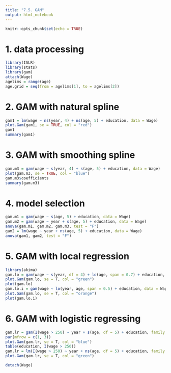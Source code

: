 ```yaml
---
title: "7.5. GAM"
output: html_notebook
---
```


```r
knitr::opts_chunk$set(echo = TRUE)
```

# 1. data processing
```r
library(ISLR)
library(stats)
library(gam)
attach(Wage)
agelims = range(age)
age.grid = seq(from = agelims[1], to = agelims[2])
```

# 2. GAM with natural spline
```r
gam1 = lm(wage ~ ns(year, 4) + ns(age, 5) + education, data = Wage)
plot.Gam(gam1, se = TRUE, col = "red")
gam1
summary(gam1)
```
# 3. GAM with smoothing spline
```r
gam.m3 = gam(wage ~ s(year, 4) + s(age, 5) + education, data = Wage)
plot(gam.m3, se = TRUE, col = "blue")
gam.m3$coefficients
summary(gam.m3)
```
# 4. model selection
```r
gam.m1 = gam(wage ~ s(age, 5) + education, data = Wage)
gam.m2 = gam(wage ~ year + s(age, 5) + education, data = Wage)
anova(gam.m1, gam.m2, gam.m3, test = "F")
gam2 = lm(wage ~ year + ns(age, 5) + education, data = Wage)
anova(gam1, gam2, test = "F")
```
# 5. GAM with local regression
```r
library(akima)
gam.lo = gam(wage ~ s(year, df = 4) + lo(age, span = 0.7) + education, data = Wage)
plot.Gam(gam.lo, se = T, col = "green")
plot(gam.lo)
gam.lo.i = gam(wage ~ lo(year, age, span = 0.5) + education, data = Wage)
plot.Gam(gam.lo, se = T, col = "orange")
plot(gam.lo.i)
```

# 6. GAM with logistic regressing
```r
gam.lr = gam(I(wage > 250) ~ year + s(age, df = 5) + education, family = binomial, data = Wage)
par(mfrow = c(1, 3))
plot.Gam(gam.lr, se = T, col = "blue")
table(education, I(wage > 250))
gam.lr = lm(I(wage > 250) ~ year + ns(age, df = 5) + education, family = binomial, data = Wage, subset = (education != "1. < HS Grad"))
plot.Gam(gam.lr, se = T, col = "green")
```

```r
detach(Wage)
```

